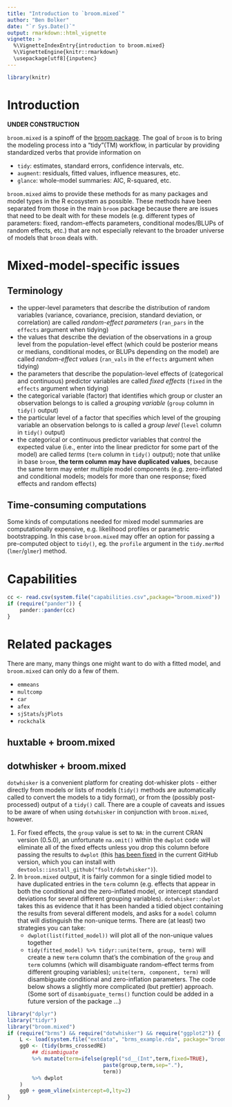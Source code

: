 ```yaml
---
title: "Introduction to `broom.mixed`"
author: "Ben Bolker"
date: "`r Sys.Date()`"
output: rmarkdown::html_vignette
vignette: >
  %\VignetteIndexEntry{introduction to broom.mixed}
  %\VignetteEngine{knitr::rmarkdown}
  \usepackage[utf8]{inputenc}
---
```


```r
library(knitr)
```

# Introduction

**UNDER CONSTRUCTION**

`broom.mixed` is a spinoff of the [broom package](https://cran.r-project.org/web/packages/broom/vignettes/broom.html). The goal of `broom` is to bring the modeling process into a "tidy"(TM) workflow, in particular by providing standardized verbs that provide information on

- `tidy`: estimates, standard errors, confidence intervals, etc.
- `augment`: residuals, fitted values, influence measures, etc.
- `glance`: whole-model summaries: AIC, R-squared, etc.

`broom.mixed` aims to provide these methods for as many packages and model types in the R ecosystem as possible. These methods have been separated from those in the main `broom` package because there are issues that need to be dealt with for these models (e.g. different types of parameters: fixed, random-effects parameters, conditional modes/BLUPs of random effects, etc.) that are not especially relevant to the broader universe of models that `broom` deals with.

# Mixed-model-specific issues

## Terminology

- the upper-level parameters that describe the distribution of random variables (variance, covariance, precision, standard deviation, or correlation) are called *random-effect parameters* (`ran_pars` in the `effects` argument when tidying)
- the values that describe the deviation of the observations in a group level from the population-level effect (which could be posterior means or medians, conditional modes, or BLUPs depending on the model) are called *random-effect values* (`ran_vals` in the `effects` argument when tidying)
- the parameters that describe the population-level effects of (categorical and continuous) predictor variables are called *fixed effects* (`fixed` in the `effects` argument when tidying)
- the categorical variable (factor) that identifies which group or cluster an observation belongs to is called a *grouping variable* (`group` column in `tidy()` output)
- the particular level of a factor that specifies which level of the grouping variable an observation belongs to is called a *group level* (`level` column in `tidy()` output)
- the categorical or continuous predictor variables that control the expected value (i.e., enter into the linear predictor for some part of the model) are called *terms* (`term` column in `tidy()` output); note that unlike in base `broom`, **the term column may have duplicated values**, because the same term may enter multiple model components (e.g. zero-inflated and conditional models; models for more than one response; fixed effects and random effects)

## Time-consuming computations

Some kinds of computations needed for mixed model summaries are computationally expensive, e.g. likelihood profiles or parametric bootstrapping. In this case `broom.mixed` may offer an option for passing a pre-computed object to `tidy()`, eg. the `profile` argument in the `tidy.merMod` (`lmer`/`glmer`) method.

# Capabilities

```r
cc <- read.csv(system.file("capabilities.csv",package="broom.mixed"))
if (require("pander")) {
    pander::pander(cc)
}
```

# Related packages

There are many, many things one might want to do with a fitted model, and `broom.mixed` can only do a few of them.

- `emmeans`
- `multcomp`
- `car`
- `afex`
- `sjStats`/`sjPlots`
- `rockchalk`

## huxtable + broom.mixed

## dotwhisker + broom.mixed

`dotwhisker` is a convenient platform for creating dot-whisker plots - either directly from models or lists of models (`tidy()` methods are automatically called to convert the models to a tidy format), or from the (possibly post-processed) output of a `tidy()` call. There are a couple of caveats and issues to be aware of when using `dotwhisker` in conjunction with `broom.mixed`, however.

1. For fixed effects, the `group` value is set to `NA`: in the current CRAN version (0.5.0), an unfortunate `na.omit()` within the `dwplot` code will eliminate all of the fixed effects unless you drop this column before passing the results to `dwplot` (this [has been fixed](https://github.com/fsolt/dotwhisker/commit/e014e8dba95181dfcf5a68964cd7fdeb844e97cd) in the current GitHub version, which you can install with `devtools::install_github("fsolt/dotwhisker")`).
2. In `broom.mixed` output, it is fairly common for a single tidied model to have duplicated entries in the `term` column (e.g. effects that appear in both the conditional and the zero-inflated model, or intercept standard deviations for several different grouping variables). `dotwhisker::dwplot` takes this as evidence that it has been handed a tidied object containing the results from several different models, and asks for a `model` column that will distinguish the non-unique terms. There are (at least) two strategies you can take:
     - `dwplot(list(fitted_model))` will plot all of the non-unique values together
     - `tidy(fitted_model) %>% tidyr::unite(term, group, term)` will create a new `term` column that's the combination of the `group` and `term` columns (which will disambiguate random-effect terms from different grouping variables); `unite(term, component, term)` will disambiguate conditional and zero-inflation parameters. The code below shows a slightly more complicated (but prettier) approach. (Some sort of `disambiguate_terms()` function could be added in a future version of the package ...)

```r
library("dplyr")
library("tidyr")
library("broom.mixed")
if (require("brms") && require("dotwhisker") && require("ggplot2")) {
    L <- load(system.file("extdata", "brms_example.rda", package="broom.mixed"))
    gg0 <- (tidy(brms_crossedRE)
        ## disambiguate
        %>% mutate(term=ifelse(grepl("sd__(Int",term,fixed=TRUE),
                               paste(group,term,sep="."),
                               term))
        %>% dwplot
    )
    gg0 + geom_vline(xintercept=0,lty=2)
}
```
